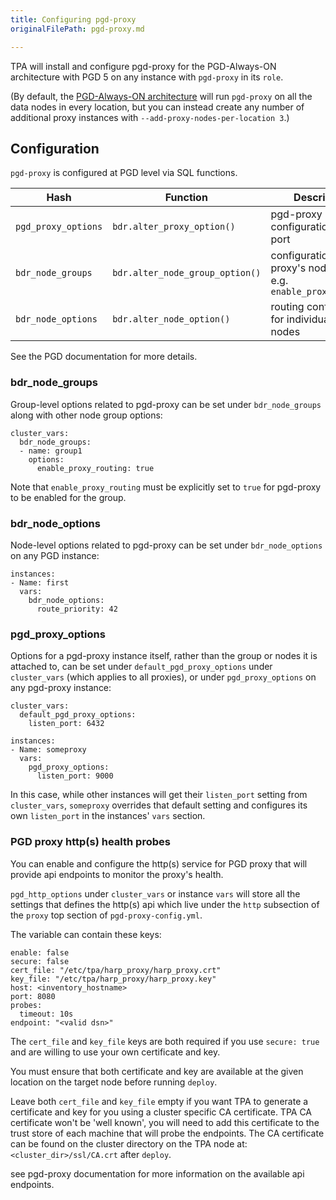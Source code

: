 ```yaml
---
title: Configuring pgd-proxy
originalFilePath: pgd-proxy.md

---
```


TPA will install and configure pgd-proxy for the PGD-Always-ON
architecture with PGD 5 on any instance with `pgd-proxy` in its `role`.

(By default, the [PGD-Always-ON architecture](../architecture-PGD-Always-ON/)
will run `pgd-proxy` on all the data nodes in every location, but you
can instead create any number of additional proxy instances with
`--add-proxy-nodes-per-location 3`.)

## Configuration

`pgd-proxy` is configured at PGD level via SQL functions.

| Hash                | Function                        | Description                                                           |
| ------------------- | ------------------------------- | --------------------------------------------------------------------- |
| `pgd_proxy_options` | `bdr.alter_proxy_option()`      | pgd-proxy configuration, e.g. port                                    |
| `bdr_node_groups`   | `bdr.alter_node_group_option()` | configuration for the proxy's node group, e.g. `enable_proxy_routing` |
| `bdr_node_options`  | `bdr.alter_node_option()`       | routing configuration for individual PGD nodes                        |

See the PGD documentation for more details.

### bdr_node_groups

Group-level options related to pgd-proxy can be set under
`bdr_node_groups` along with other node group options:

```
cluster_vars:
  bdr_node_groups:
  - name: group1
    options:
      enable_proxy_routing: true
```

Note that `enable_proxy_routing` must be explicitly set to `true` for pgd-proxy to be enabled for the group.

### bdr_node_options

Node-level options related to pgd-proxy can be set under
`bdr_node_options` on any PGD instance:

```
instances:
- Name: first
  vars:
    bdr_node_options:
      route_priority: 42
```

### pgd_proxy_options

Options for a pgd-proxy instance itself, rather than the group or nodes
it is attached to, can be set under `default_pgd_proxy_options` under
`cluster_vars` (which applies to all proxies), or under
`pgd_proxy_options` on any pgd-proxy instance:

```
cluster_vars:
  default_pgd_proxy_options:
    listen_port: 6432

instances:
- Name: someproxy
  vars:
    pgd_proxy_options:
      listen_port: 9000
```

In this case, while other instances will get their `listen_port` setting from
`cluster_vars`, `someproxy` overrides that default setting and configures its 
own `listen_port` in the instances' `vars` section.

### PGD proxy http(s) health probes

You can enable and configure the http(s) service for PGD proxy that will
provide api endpoints to monitor the proxy's health.

`pgd_http_options` under `cluster_vars` or instance `vars` will store
all the settings that defines the http(s) api which live under the `http`
subsection of the `proxy` top section of `pgd-proxy-config.yml`.

The variable can contain these keys:

```
enable: false
secure: false
cert_file: "/etc/tpa/harp_proxy/harp_proxy.crt"
key_file: "/etc/tpa/harp_proxy/harp_proxy.key"
host: <inventory_hostname>
port: 8080
probes:
  timeout: 10s
endpoint: "<valid dsn>"
```

The `cert_file` and `key_file` keys are both required if you use `secure: true`
and are willing to use your own certificate and key.

You must ensure that both certificate and key are available at the given
location on the target node before running `deploy`.

Leave both `cert_file` and `key_file` empty if you want TPA to generate a
certificate and key for you using a cluster specific CA certificate.
TPA CA certificate won't be 'well known', you will need to add this certificate
to the trust store of each machine that will probe the endpoints.
The CA certificate can be found on the cluster directory on the TPA node at:
`<cluster_dir>/ssl/CA.crt` after `deploy`.

see pgd-proxy documentation for more information on the available api endpoints.
